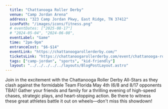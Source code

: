 ```yaml
---
  title: "Chattanooga Roller Derby"
  venue: "Camp Jordan Arena"
  address: "323 Camp Jordan Pkwy, East Ridge, TN 37412"
  iconPath: "/images/icons/fitness.png"
  # eventDates: ["2025-08-17"]
  # "2024-05-04", "2024-06-08",
  eventLabel: "Game"
  time: "2pm-9pm"
  entranceCost: "$6-$14"
  eventLink: "https://chattanoogarollerderby.com/"
  ticketsLink: "https://chattanoogarollerderby.com/event/chattanooga-roller-derby-home/"
  tags: ["camp-jordan", "sports", "kid-friendly"]
  layout: "../../../../../layouts/BlogPostLayout.astro"
---
```


Join in the excitement with the Chattanooga Roller Derby All-Stars as they clash against the formidable Team Florida May 4th (6/8 and 8/17 opponents TBA)! Gather your friends and family for a thrilling evening of high-speed chases, strategic plays, and heart-stopping action. Be there to witness these great athletes battle it out on wheels—don't miss this showdown! 

